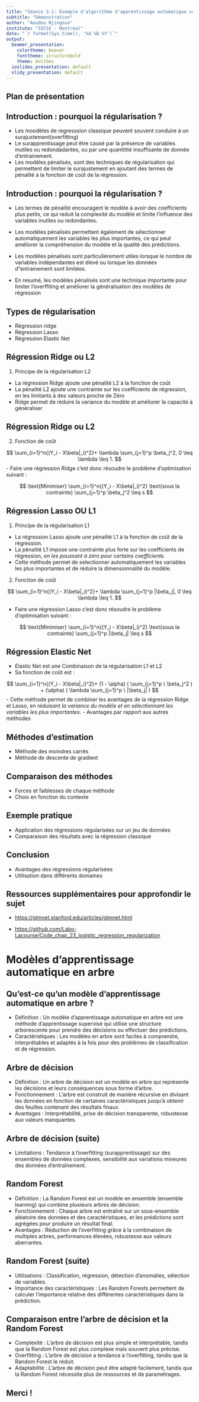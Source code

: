 ```yaml
---
title: "Séance 3.1: Exemple d'algorithme d'apprentissage automatique supervisé"
subtitle: "Démonstration"
author: "Aoudou Njingouo"
institute: "SICSS - Montréal"
date: "`r format(Sys.time(), '%d %B %Y')`"
output:
  beamer_presentation:
    colortheme: beaver
    fonttheme: structurebold
    theme: Antibes
  ioslides_presentation: default
  slidy_presentation: default
---
```


## Plan de présentation


## Introduction : pourquoi la régularisation ?


- Les moodèles de regresssion classique peuvent souvent conduire à un surajustement(overfitting)
- Le surapprentissage peut être causé par la présence de variables inutiles ou redondadantes, ou par une quantitité insuffisante de donnée d'entrainement.
- Les modèles pénalisés, sont des techniques de régularisation qui permettent de limiter le surajustement en ajoutant des termes de pénalité à la fonction de coût de la régression. 


## Introduction : pourquoi la régularisation ?

- Les termes de pénalité encouragent le modèle à avoir des coefficients plus petits, ce qui reduit la complexité du modèle et limite l'influence des variables inutiles ou redondantes. 

- Les modèles pénalisés permettent également de sélectionner automatiquement les variables les plus importantes, ce qui peut améliorer la compréhension du modèle et la qualité des prédictions. 

- Les modèles pénalisés sont particulièrement utiles lorsque le nombre de variables indépendantes est élevé ou lorsque les données d"entrainement sont limitées. 

- En resumé, les modèles pénalisés sont une technique importante pour limiter l'overffiting et améliorer la généralisation des modèles de régression

## Types de régularisation

- Régression ridge
- Régression Lasso
- Régression Elastic Net

## Régression Ridge ou L2

1. Principe de la régularisation L2
- La régression Ridge ajoute une pénalité L2 à la fonction de coût
- La pénalité L2 ajoute une contrainte sur les coefficients de régression, en les limitants à des valeurs proche de Zéro
- Ridge permet de réduire la variance du modèle et améliorer la capacité à généraliser

## Régression Ridge ou L2

2. Fonction de coût

$$
\sum_{i=1}^n{(Y_i - X\beta|_i)^2}+ \lambda \sum_{j=1}^p \beta_j^2, 0 \leq \lambda \leq 1.
$$
- Faire une régression Ridge c'est donc résoudre le problème d'optimisation suivant :

$$
\text{Minimiser} \sum_{i=1}^n{(Y_i - X\beta|_i)^2} \text{sous la contrainte} \sum_{j=1}^p \beta_j^2 \leq s
$$


## Régression Lasso OU L1

1. Principe de la régularisation L1

- La régression Lasso ajoute une pénalité L1 à la fonction de coût de la régression. 
- La pénalité L1 impose une contrainte plus forte sur les coefficients de régression, *en les poussant à zéro pour  certains coefficients.*
- Cette méthode permet de selectionner automatiquement les variables les plus importantes et de réduire la dimensionnalité du modèle. 

2. Fonction de coût

$$
\sum_{i=1}^n{(Y_i - X\beta|_i)^2}+ \lambda \sum_{j=1}^p |\beta_j|, 0 \leq \lambda \leq 1.
$$

- Faire une régression Lasso c'est donc résoudre le problème d'optimisation suivant :

$$
\text{Minimiser} \sum_{i=1}^n{(Y_i - X\beta|_i)^2} \text{sous la contrainte} \sum_{j=1}^p |\beta_j| \leq s
$$

## Régression Elastic Net

- Elastic Net est une Combinaison de la régularisation L1 et L2
- Sa fonction de coût est : 

$$
 \sum_{i=1}^n{(Y_i - X\beta|_i)^2}+ (1 - \alpha) ( \sum_{j=1}^p \ \beta_j^2 )  + (\alpha) ( \lambda \sum_{j=1}^p \ |\beta_j|  )
$$
- Cette méthode permet de combiner les avantages de la régression Ridge et Lasso, en *réduisant la variance du modèle et en sélectionnant les variables les plus importantes.*
- Avantages par rapport aux autres méthodes

## Méthodes d'estimation

- Méthode des moindres carrés
- Méthode de descente de gradient

## Comparaison des méthodes

- Forces et faiblesses de chaque méthode
- Choix en fonction du contexte

## Exemple pratique

- Application des régressions régularisées sur un jeu de données
- Comparaison des résultats avec la régression classique

## Conclusion

- Avantages des régressions régularisées
- Utilisation dans différents domaines

## Ressources supplémentaires pour approfondir le sujet

- <https://glmnet.stanford.edu/articles/glmnet.html>

- <https://github.com/Labo-Lacourse/Code_chap_23_logistic_regression_regularization>


Modèles d'apprentissage automatique en arbre
=============================================




## Qu'est-ce qu'un modèle d'apprentissage automatique en arbre ?

- Définition : Un modèle d'apprentissage automatique en arbre est une méthode d'apprentissage supervisé qui utilise une structure arborescente pour prendre des décisions ou effectuer des prédictions.
- Caractéristiques : Les modèles en arbre sont faciles à comprendre, interprétables et adaptés à la fois pour des problèmes de classification et de régression.

## Arbre de décision

- Définition : Un arbre de décision est un modèle en arbre qui représente les décisions et leurs conséquences sous forme d'arbre.
- Fonctionnement : L'arbre est construit de manière récursive en divisant les données en fonction de certaines caractéristiques jusqu'à obtenir des feuilles contenant des résultats finaux.
- Avantages : Interprétabilité, prise de décision transparente, robustesse aux valeurs manquantes.

## Arbre de décision (suite)

- Limitations : Tendance à l'overfitting (surapprentissage) sur des ensembles de données complexes, sensibilité aux variations mineures des données d'entraînement.

## Random Forest

- Définition : La Random Forest est un modèle en ensemble (ensemble learning) qui combine plusieurs arbres de décision.
- Fonctionnement : Chaque arbre est entraîné sur un sous-ensemble aléatoire des données et des caractéristiques, et les prédictions sont agrégées pour produire un résultat final.
- Avantages : Réduction de l'overfitting grâce à la combinaison de multiples arbres, performances élevées, robustesse aux valeurs aberrantes.

## Random Forest (suite)

- Utilisations : Classification, régression, détection d'anomalies, sélection de variables.
- Importance des caractéristiques : Les Random Forests permettent de calculer l'importance relative des différentes caractéristiques dans la prédiction.

## Comparaison entre l'arbre de décision et la Random Forest

- Complexité : L'arbre de décision est plus simple et interprétable, tandis que la Random Forest est plus complexe mais souvent plus précise.
- Overfitting : L'arbre de décision a tendance à l'overfitting, tandis que la Random Forest le réduit.
- Adaptabilité : L'arbre de décision peut être adapté facilement, tandis que la Random Forest nécessite plus de ressources et de paramétrages.

## Merci !

